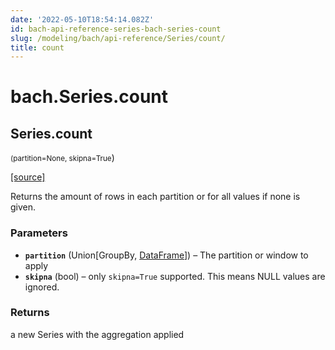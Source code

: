 ```yaml
---
date: '2022-05-10T18:54:14.082Z'
id: bach-api-reference-series-bach-series-count
slug: /modeling/bach/api-reference/Series/count/
title: count
---
```


# bach.Series.count

<div className="method">

## <span className="additional-name">Series.</span><span className="name">count</span>

<small className="parameter-list">(<span className="parameter" id="partition">partition=None</span>, <span className="parameter" id="skipna">skipna=True</span></small>)


&#8203;<span className="view-source">[[source]](https://github.com/objectiv/objectiv-analytics/blob/main/bach/bach/series/series.py)</span>

<div className="content">

Returns the amount of rows in each partition or for all values if none is given.


### Parameters

* **`partition`** (Union[GroupBy, [DataFrame](/modeling/bach/api-reference/DataFrame/index.mdx)]) – The partition or window to apply
* **`skipna`** (bool) – only `skipna=True` supported. This means NULL values are ignored.



### Returns

a new Series with the aggregation applied



</div>


</div>
